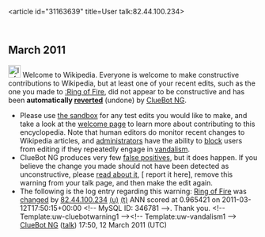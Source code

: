 <article id="31163639" title=User talk:82.44.100.234>
	<talkpage id="31163639" title="User talk:82.44.100.234">


== March 2011 ==
[[Image:Information.svg|left|25px|alt=|link=]] Welcome to Wikipedia. Everyone is welcome to make constructive contributions to Wikipedia, but at least one of your recent edits, such as the one you made to [[:Ring of Fire]], did not appear to be constructive and has been '''automatically [[Help:Reverting|reverted]]''' (undone) by [[User:ClueBot NG|ClueBot NG]]. 
* Please use [[Wikipedia:Sandbox|the sandbox]] for any test edits you would like to make, and take a look at the [[Wikipedia:Introduction|welcome page]] to learn more about contributing to this encyclopedia. Note that human editors do monitor recent changes to Wikipedia articles, and [[WP:ADMINS|administrators]] have the ability to [[WP:BLOCK|block]] users from editing if they repeatedly engage in [[WP:vandalism|vandalism]].
* ClueBot NG produces very few [[User:ClueBot NG#Information About False Positives|false positives]], but it does happen. If you believe the change you made should not have been detected as unconstructive, please [[User:ClueBot NG#Information About False Positives|read about it]], [{{User:ClueBot NG/Warnings/FPReport|346781}} report it here], remove this warning from your talk page, and then make the edit again. 
* The following is the log entry regarding this warning: [[Ring of Fire]] was [http://en.wikipedia.org/w/index.php?title=Ring+of+Fire&amp;diff=418484442&amp;oldid=418158594 changed] by [[Special:Contributions/82.44.100.234|82.44.100.234]] [[User:82.44.100.234|(u)]] [[User talk:82.44.100.234|(t)]] ANN scored at 0.965421 on 2011-03-12T17:50:15+00:00 &lt;!-- MySQL ID: 346781 --&gt;. Thank you. &lt;!-- Template:uw-cluebotwarning1 --&gt;&lt;!-- Template:uw-vandalism1 --&gt; [[User:ClueBot NG|ClueBot NG]] ([[User talk:ClueBot NG|talk]]) 17:50, 12 March 2011 (UTC)
	</talkpage>
</article>